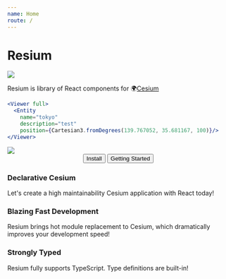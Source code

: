 ```yaml
---
name: Home
route: /
---
```



# Resium

<img src={logo} />

Resium is library of React components for 🌍[Cesium](https://cesiumjs.org/)

```jsx
<Viewer full>
  <Entity
    name="tokyo"
    description="test"
    position={Cartesian3.fromDegrees(139.767052, 35.681167, 100)}/>
</Viewer>
```

<img src={screenshot} /> 

<Center>
  <Button to="/install">Install</Button>
  <Button to="/getting_started">Getting Started</Button>
</Center>

<FeatureWrapper>
  <Feature>
    <h3>Declarative Cesium</h3>
    <p>Let's create a high maintainability Cesium application with React today!</p>
  </Feature>
  <Feature>
    <h3>Blazing Fast Development</h3>
    <p>Resium brings hot module replacement to Cesium, which dramatically improves your development speed!</p>
  </Feature>
  <Feature>
    <h3>Strongly Typed</h3>
    <p>Resium fully supports TypeScript. Type definitions are built-in!</p>
  </Feature>
</FeatureWrapper>
